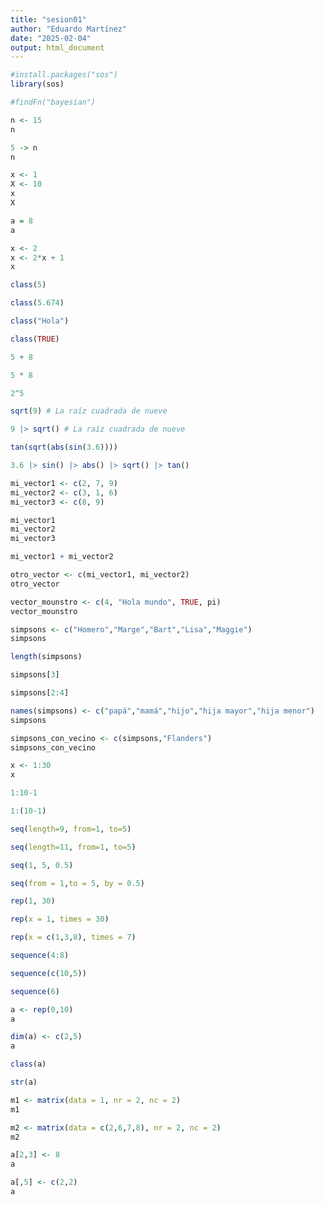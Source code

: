```yaml
---
title: "sesion01"
author: "Eduardo Martínez"
date: "2025-02-04"
output: html_document
---
```


```r
#install.packages("sos")
library(sos)
```

```r
#findFn("bayesian")
```

```r
n <- 15
n
```

```r
5 -> n
n
```

```r
x <- 1
X <- 10
x
X
```

```r
a = 8
a
```

```r
x <- 2
x <- 2*x + 1
x
```

```r
class(5)
```

```r
class(5.674)
```

```r
class("Hola")
```

```r
class(TRUE)
```

```r
5 + 8
```

```r
5 * 8
```

```r
2^5
```

```r
sqrt(9) # La raíz cuadrada de nueve
```

```r
9 |> sqrt() # La raíz cuadrada de nueve
```

```r
tan(sqrt(abs(sin(3.6))))
```

```r
3.6 |> sin() |> abs() |> sqrt() |> tan()
```

```r
mi_vector1 <- c(2, 7, 9)
mi_vector2 <- c(3, 1, 6)
mi_vector3 <- c(8, 9)
```

```r
mi_vector1
mi_vector2
mi_vector3
```

```r
mi_vector1 + mi_vector2
```

```r
otro_vector <- c(mi_vector1, mi_vector2) 
otro_vector
```

```r
vector_mounstro <- c(4, "Hola mundo", TRUE, pi)
vector_mounstro
```

```r
simpsons <- c("Homero","Marge","Bart","Lisa","Maggie")
simpsons
```

```r
length(simpsons)
```

```r
simpsons[3]
```

```r
simpsons[2:4]
```

```r
names(simpsons) <- c("papá","mamá","hijo","hija mayor","hija menor")
simpsons
```

```r
simpsons_con_vecino <- c(simpsons,"Flanders")
simpsons_con_vecino
```

```r
x <- 1:30
x
```

```r
1:10-1
```

```r
1:(10-1)
```

```r
seq(length=9, from=1, to=5)
```

```r
seq(length=11, from=1, to=5)
```

```r
seq(1, 5, 0.5)
```

```r
seq(from = 1,to = 5, by = 0.5)
```

```r
rep(1, 30)
```

```r
rep(x = 1, times = 30)
```

```r
rep(x = c(1,3,8), times = 7)
```

```r
sequence(4:8)
```

```r
sequence(c(10,5))
```

```r
sequence(6)
```

```r
a <- rep(0,10)
a
```

```r
dim(a) <- c(2,5)
a
```

```r
class(a)
```

```r
str(a)
```

```r
m1 <- matrix(data = 1, nr = 2, nc = 2)
m1
```

```r
m2 <- matrix(data = c(2,6,7,8), nr = 2, nc = 2)
m2
```

```r
a[2,3] <- 8
a
```

```r
a[,5] <- c(2,2)
a
```
